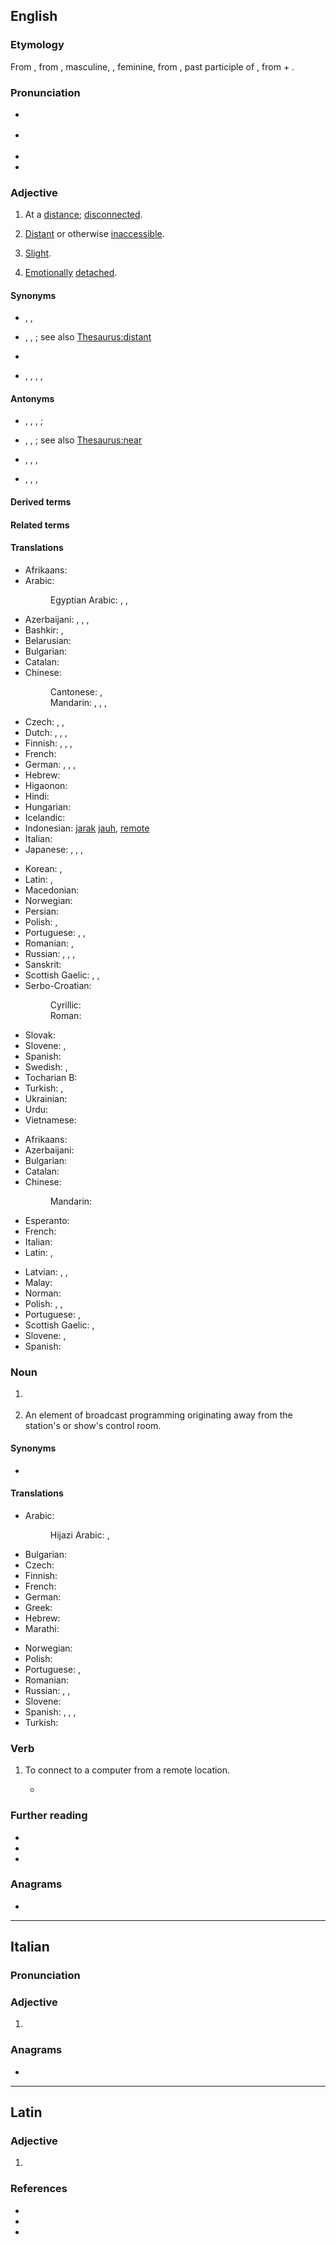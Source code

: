 ==English==

===Etymology===
{{root|en|ine-pro|*mew-}}
From {{inh|en|enm|remote}}, from {{der|en|fro|remot}}, masculine, {{m|fro|remote}}, feminine, from {{der|en|la|remotus}}, past participle of {{m|la|removere||to remove}}, from {{m|la|re-}} + {{m|la|movere||to move}}.

===Pronunciation===
* {{a|UK}} {{IPA|en|[ɹɪˈməʊt]|[ˌɹiːˈməʊt]|[ɹəˈməʊt]}}
* {{a|US}} {{IPA|en|[ɹɪˈmoʊt]}}
* {{audio|en|en-us-remote.ogg|Audio (US)}}
* {{rhymes|en|əʊt|s=2}}

===Adjective===
{{en-adj|more|er}}

# At a [[distance]]; [[disconnected]].
#: {{ux|en|A '''remote''' operator may control the vehicle with a wireless handset.}}
#: {{ux|en|'''remote''' workers}}
# [[distant|Distant]] or otherwise [[inaccessible]].
#: {{ux|en|After his fall from the emperor's favor, the general was posted to a '''remote''' outpost.}}
# {{lb|en|especially with respect to [[likelihood]]}} [[slight|Slight]].
#: {{ux|en|There was only a '''remote''' possibility that we would be rescued as we were far outside of the regular shipping lanes.}}
#: {{ux|en|They have a very '''remote''' chance of winning.}}
#: {{ux|en|You have a '''remote''' resemblance to my grandmother.}}
# [[emotion|Emotionally]] [[detach]]ed.
#: {{ux|en|After her mother's death, my friend grew '''remote''' for a time while she dealt with her grief.}}

====Synonyms====
* {{sense|at a distance}} {{l|en|disconnected}}, {{l|en|hands-free}}, {{l|en|wireless}}
* {{sense|distant or otherwise inaccessible}} {{l|en|far}}, {{l|en|hidden}}, {{l|en|outlying}}; see also [[Thesaurus:distant]]
* {{sense|slight}} {{l|en|faint}}
* {{sense|emotionally detached}} {{l|en|aloof}}, {{l|en|dispassionate}}, {{l|en|distant}}, {{l|en|removed}}, {{l|en|withdrawn}}

====Antonyms====
* {{sense|at a distance}} {{l|en|attached}}, {{l|en|connected}}, {{l|en|contiguous}}, {{l|en|direct}}; {{l|en|presential}}
* {{sense|distant or otherwise inaccessible}} {{l|en|close}}, {{l|en|near}}, {{l|en|proximate}}; see also [[Thesaurus:near]]
* {{sense|slight}} {{l|en|considerable}}, {{l|en|great}}, {{l|en|reasonable}}, {{l|en|sure}}
* {{sense|emotionally detached}} {{l|en|companionable}}, {{l|en|intimate}}, {{l|en|involved}}, {{l|en|passionate}}

====Derived terms====
{{der3|en
| remote control
| remoteness
| remote surgery
}}

====Related terms====
{{rootsee|en|mew}}

====Translations====
{{trans-top|at a distance}}
* Afrikaans: {{t|af|afgeleë}}
* Arabic: {{t+|ar|بَعِيد}}
*: Egyptian Arabic: {{t|arz|بعيد|m|tr=beʿīd|sc=Arab}}, {{t|arz|بعيدة|f|tr=beʿīda|sc=Arab}}, {{t|arz|بعاد|p|tr=buʿād|sc=Arab}}
* Azerbaijani: {{t+|az|uzaq}}, {{t|az|əlçatmaz}}, {{t|az|iraq}}, {{t|az|ucqar}}
* Bashkir: {{t|ba|алыҫ|sc=Cyrl}}, {{t|ba|йыраҡ|sc=Cyrl}}
* Belarusian: {{t|be|далёкі}}
* Bulgarian: {{t+|bg|дале́чен}}
* Catalan: {{t+|ca|remot}}
* Chinese:
*: Cantonese: {{t|yue|遠|sc=Hani}}, {{t|yue|远|tr=jyun5|sc=Hani}}
*: Mandarin: {{t+|cmn|遠|sc=Hani}}, {{t+|cmn|远|tr=yuǎn|sc=Hani}}, {{t+|cmn|遙遠|sc=Hani}}, {{t+|cmn|遥远|tr=yáoyuǎn|sc=Hani}}
* Czech: {{t+|cs|daleký}}, {{t+|cs|vzdálený}}, {{t|cs|nepřístupný}}
* Dutch: {{t+|nl|verwijderd}}, {{t+|nl|afgelegen}}, {{t|nl|van op afstand}}, {{t+|nl|veraf}}
* Finnish: {{t+|fi|etäinen}}, {{t+|fi|kaukainen}}, {{t+|fi|etä-}}, {{t+|fi|kauko-}}
* French: {{t+|fr|distant}}
* German: {{t+|de|fern}}, {{t+|de|entfernt}}, {{t+|de|abgelegen}}, {{t|de|fernbetrieb}}
* Hebrew: {{t|he|מרוחק|tr=merukhaq|sc=Hebr}}
* Higaonon: {{t|mba|madiyo}}
* Hindi: {{t+|hi|दूर}}
* Hungarian: {{t+|hu|távoli}}
* Icelandic: {{t|is|afskekktur}}
* Indonesian: [[jarak]] [[jauh]], [[#Indonesian|remote]]
* Italian: {{t+|it|remoto}}
* Japanese: {{t+|ja|遠い|tr=とおい, tōi|sc=Jpan}}, {{t+|ja|遠隔|tr=えんかくな, enkaku na|alt=遠隔な|sc=Jpan}}, {{t+|ja|辺鄙|tr=へんぴな, henpi na|alt=辺鄙な|sc=Jpan}}, {{t+|ja|遥か|tr=はるかな, haruka na|alt=遥かな|sc=Jpan}}
{{trans-mid}}
* Korean: {{t+|ko|원격}}, {{t+|ko|먼}}
* Latin: {{t+|la|remōtus}}, {{t|la|reductus}}
* Macedonian: {{t|mk|далечен}}
* Norwegian: {{t+|no|fjern}}
* Persian: {{t+|fa|دور|tr=dur|sc=fa-Arab}}
* Polish: {{t+|pl|zdalny}}, {{t+|pl|daleki}}
* Portuguese: {{t+|pt|remoto}}, {{t+|pt|longínquo|m}}, {{t+|pt|distante}}
* Romanian: {{t+|ro|depărtat}}, {{t+|ro|îndepărtat}}
* Russian: {{t+|ru|далёкий}}, {{t+|ru|да́льний}}, {{t+|ru|отдалённый}}, {{t+|ru|удалённый}}
* Sanskrit: {{t+|sa|दूर}}
* Scottish Gaelic: {{t|gd|cian}}, {{t|gd|cèin}}, {{t|gd|fad às}}
* Serbo-Croatian:
*: Cyrillic: {{t|sh|да̀лек}}
*: Roman: {{t+|sh|dàlek}}
* Slovak: {{t|sk|ďaleký}}
* Slovene: {{t|sl|oddaljen}}, {{t+|sl|dáleč}}
* Spanish: {{t+|es|remoto}}
* Swedish: {{t+|sv|avlägsen}}, {{t+|sv|fjärr-}}
* Tocharian B: {{t|txb|akañce}}
* Turkish: {{t+|tr|uzak}}, {{t|tr|uzaktan kontrol}}
* Ukrainian: {{t|uk|дале́кий}}
* Urdu: {{t|ur|دور|tr=dūr|sc=ur-Arab}}
* Vietnamese: {{t+|vi|xa}}
{{trans-bottom}}

{{trans-top|distant or otherwise unaccessible}}
* Afrikaans: {{t|af|afgeleë}}
* Azerbaijani: {{t|az|əlçatmaz}}
* Bulgarian: {{t+|bg|отдалечен}}
* Catalan: {{t+|ca|remot}}
* Chinese:
*: Mandarin: {{t|cmn|偏僻的}}
* Esperanto: {{t|eo|izolita}}
* French: {{t+|fr|éloigné}}
* Italian: {{t+|it|remoto}}
* Latin: {{t+|la|remōtus}}, {{t|la|repositus}}
{{trans-mid}}
* Latvian: {{t|lv|nomaļš}}, {{t|lv|attāls}}, {{t|lv|tāls}}
* Malay: {{t|ms|terpencil}}
* Norman: {{t|nrf|êlouongni}}
* Polish: {{t+|pl|daleki}}, {{t+|pl|oddalony}}, {{t+|pl|odległy}}
* Portuguese: {{t+|pt|isolado}}, {{t+|pt|inacessível}}
* Scottish Gaelic: {{t|gd|fad às}}, {{t|gd|iomallach}}
* Slovene: {{t|sl|odročen}}, {{t|sl|oddaljen}}
* Spanish: {{t+|es|remoto}}
{{trans-bottom}}

===Noun===
{{en-noun}}

# {{ellipsis of|en|remote control}}
#: {{ux|en|I hate it when my uncle comes over to visit; he always sits in the best chair and hogs the '''remote'''.}}
# {{lb|en|broadcasting}} An element of broadcast programming originating away from the station's or show's control room.

====Synonyms====
* {{sense|remote control}} {{l|en|clicker}}

====Translations====
{{trans-top|remote control}}
* Arabic:
*: Hijazi Arabic: {{t|acw|رموت|m|tr=rimōt, rumūt}}, {{t|acw|ريموت|m|tr=rīmōt}}
* Bulgarian: {{t+|bg|дистанционно|n}}
* Czech: {{t|cs|dálkový ovladač|m}}
* Finnish: {{t+|fi|kaukosäädin}}
* French: {{t+|fr|télécommande|f}}
* German: {{t+|de|Fernbedienung|f}}
* Greek: {{t+|el|τηλεχειριστήριο|n}}
* Hebrew: {{t+|he|שַׁלָּט|m|tr=shalát}}
* Marathi: {{t|mr|रिमोट|n}}
{{trans-mid}}
* Norwegian: {{t+|no|fjernkontroll|m}}
* Polish: {{t+|pl|pilot|m}}
* Portuguese: {{t+|pt|controle}}, {{t|pt|controlo remoto}}
* Romanian: {{t+|ro|telecomandă|f}}
* Russian: {{t|ru|ПДТ|m}}, {{t+|ru|пульт|m}}, {{t+|ru|дистанцио́нка|m}}
* Slovene: {{t|sl|daljinec|m}}
* Spanish: {{t|es|control remoto|m}} {{qualifier|Americas}}, {{t|es|mando a distancia|m}} {{qualifier|Spain}}, {{t+|es|control|m}} {{qualifier|Americas}}, {{t+|es|mando|m}} {{qualifier|Spain}}
* Turkish: {{t+|tr|kumanda}}
{{trans-bottom}}

===Verb===
{{en-verb}}

# {{lb|en|computing}} To connect to a computer from a remote location.
#* {{quote-book|en|year=2010|title=Microsoft Sharepoint 2010: Administrator's Companion|author=Bill English|passage=These requirements are applicable whether you are '''remoting''' into a server or locally executing SharePoint cmdlets.}}

===Further reading===
* {{R:Webster 1913}}
* {{R:Century 1911}}
* {{R:OneLook}}

===Anagrams===
* {{anagrams|en|a=eemort|-ometer|emoter|meteor|ometer}}

----

==Italian==

===Pronunciation===
{{it-pr|remòte}}

===Adjective===
{{head|it|adjective form|g=f-p}}

# {{feminine plural of|it|remoto}}

===Anagrams===
* {{anagrams|it|a=eemort|temerò|temore}}

----

==Latin==

===Adjective===
{{la-adj-form|remōte}}

# {{inflection of|la|remōtus||voc|m|s}}

===References===
* {{R:L&S}}
* {{R:Elementary Lewis}}
* {{R:Gaffiot}}